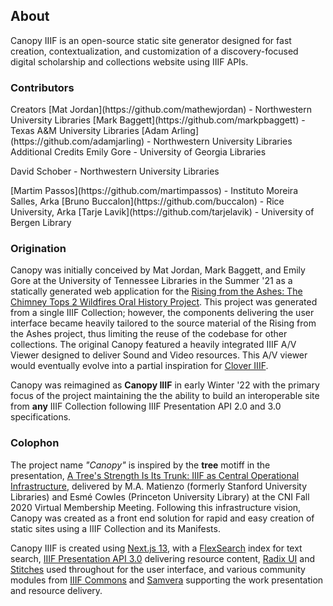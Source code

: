 
<Section size="2">

# About

<Box mt="4">
  <Text size="4">
    Canopy IIIF is an open-source static site generator designed for fast
    creation, contextualization, and customization of a discovery-focused
    digital scholarship and collections website using IIIF APIs.
  </Text>
</Box>

### Contributors

<Heading size="4" my="5" mb="2" weight="medium">
  Creators
</Heading>

<Text>
  [Mat Jordan](https://github.com/mathewjordan) - Northwestern University Libraries
</Text>

<Text>
  [Mark Baggett](https://github.com/markpbaggett) - Texas A&M University Libraries
</Text>

<Text>
  [Adam Arling](https://github.com/adamjarling) - Northwestern University
  Libraries
</Text>

<Heading size="4" my="5" mb="2" weight="medium">
  Additional Credits
</Heading>

<Text>
  Emily Gore - University of Georgia Libraries
</Text>

<Text>David Schober - Northwestern University Libraries</Text>

<Text>
  [Martim Passos](https://github.com/martimpassos) - Instituto Moreira Salles,
  Arka
</Text>

<Text>
  [Bruno Buccalon](https://github.com/buccalon) - Rice University, Arka
</Text>

<Text>
  [Tarje Lavik](https://github.com/tarjelavik) - University of Bergen Library
</Text>

### Origination

Canopy was initially conceived by Mat Jordan, Mark Baggett, and Emily Gore at the University of Tennessee Libraries in the Summer '21 as a statically generated web application for the [Rising from the Ashes: The Chimney Tops 2 Wildfires Oral History Project](https://rfta.lib.utk.edu/). This project was generated from a single IIIF Collection; however, the components delivering the user interface became heavily tailored to the source material of the Rising from the Ashes project, thus limiting the reuse of the codebase for other collections. The original Canopy featured a heavily integrated IIIF A/V Viewer designed to deliver Sound and Video resources. This A/V viewer would eventually evolve into a partial inspiration for [Clover IIIF](https://samvera-labs.github.io/clover-iiif/).

Canopy was reimagined as **Canopy IIIF** in early Winter '22 with the primary focus of the project maintaining the the ability to build an interoperable site from <Strong>any</Strong> IIIF Collection following IIIF Presentation API 2.0 and 3.0 specifications.

### Colophon

The project name <Em>"Canopy"</Em> is inspired by the <Strong>tree</Strong> motiff in the presentation, [A Tree's Strength Is Its Trunk: IIIF as Central Operational Infrastructure](https://www.cni.org/topics/standards/a-trees-strength-is-its-trunk-iiif-as-central-operational-infrastructure), delivered by M.A. Matienzo (formerly Stanford University Libraries) and Esmé Cowles (Princeton University Library) at the CNI Fall 2020 Virtual Membership Meeting. Following this infrastructure vision, Canopy was created as a front end solution for rapid and easy creation of static sites using a IIIF Collection and its Manifests.

Canopy IIIF is created using [Next.js 13](https://nextjs.org/), with a [FlexSearch](https://github.com/nextapps-de/flexsearch) index for text search, [IIIF Presentation API 3.0](https://iiif.io/api/presentation/3.0/) delivering resource content, [Radix UI](https://www.radix-ui.com/) and [Stitches](https://stitches.dev/) used throughout for the user interface, and various community modules from [IIIF Commons](https://github.com/IIIF-Commons) and [Samvera](https://samvera.org/) supporting the work presentation and resource delivery.

</Section>
